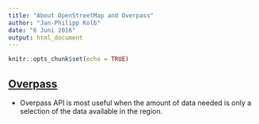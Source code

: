 ```yaml
---
title: "About OpenStreetMap and Overpass"
author: "Jan-Philipp Kolb"
date: "6 Juni 2016"
output: html_document
---
```


```r
knitr::opts_chunk$set(echo = TRUE)
```

## [Overpass](http://wiki.openstreetmap.org/wiki/Overpass_API)

- Overpass API is most useful when the amount of data needed is only a selection of the data available in the region. 